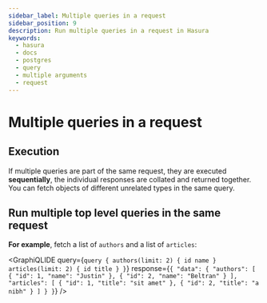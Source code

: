 ```yaml
---
sidebar_label: Multiple queries in a request
sidebar_position: 9
description: Run multiple queries in a request in Hasura
keywords:
  - hasura
  - docs
  - postgres
  - query
  - multiple arguments
  - request
---
```



# Multiple queries in a request

## Execution

If multiple queries are part of the same request, they are executed
**sequentially**, the individual responses are collated and returned
together. You can fetch objects of different unrelated types in the same
query.

## Run multiple top level queries in the same request

**For example**, fetch a list of `authors` and a list of `articles`:

<GraphiQLIDE
  query={`query {
  authors(limit: 2) {
    id
    name
  }
  articles(limit: 2) {
    id
    title
  }
}`}
response={`{
  "data": {
    "authors": [
      {
        "id": 1,
        "name": "Justin"
      },
      {
        "id": 2,
        "name": "Beltran"
      }
    ],
    "articles": [
      {
        "id": 1,
        "title": "sit amet"
      },
      {
        "id": 2,
        "title": "a nibh"
      }
    ]
  }
}`}
/>
